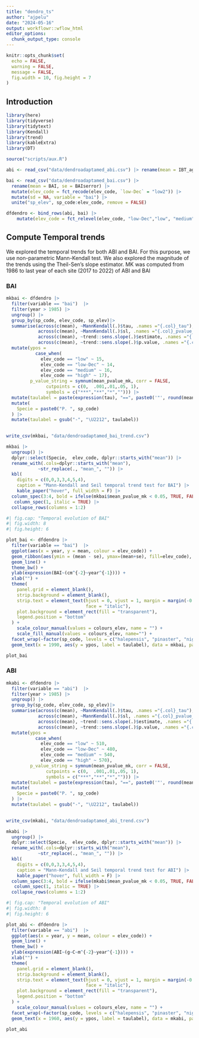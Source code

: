 ```yaml
---
title: "dendro_ts"
author: "ajpelu"
date: "2024-05-16"
output: workflowr::wflow_html
editor_options:
  chunk_output_type: console
---
```



```r
knitr::opts_chunk$set(
  echo = FALSE,
  warning = FALSE,
  message = FALSE,
  fig.width = 10, fig.height = 7
)
```


## Introduction

```r
library(here)
library(tidyverse)
library(tidytext)
library(Kendall)
library(trend)
library(kableExtra)
library(DT)

source("scripts/aux.R")
```

```r
abi <- read_csv("data/dendroadaptamed_abi.csv") |> rename(mean = IBT_ag_m2) |> mutate(se = NA, sd = NA, variable = "abi")

bai <- read_csv("data/dendroadaptamed_bai.csv") |> 
  rename(mean = BAI, se = BAIserror) |> 
  mutate(elev_code = fct_recode(elev_code, `low-Dec` = "low2")) |> 
  mutate(sd = NA, variable = "bai") |> 
  unite("sp_elev", sp_code:elev_code, remove = FALSE)

dfdendro <- bind_rows(abi, bai) |> 
    mutate(elev_code = fct_relevel(elev_code, "low-Dec","low", "medium", "high"))
```

## Compute Temporal trends

We explored the temporal trends for both ABI and BAI. For this purpose, we use non-parametric Mann-Kendall test. We also explored the magnitude of the trends using the Theil-Sen's slope estimator. MK was computed from 1986 to last year of each site (2017 to 2022) of ABI and BAI

### BAI 
```r

mkbai <- dfdendro |> 
  filter(variable == "bai")  |> 
  filter(year > 1985) |> 
  ungroup() |> 
  group_by(sp_code, elev_code, sp_elev)|> 
  summarise(across(c(mean), ~MannKendall(.)$tau, .names ="{.col}_tau"),
            across(c(mean), ~MannKendall(.)$sl, .names ="{.col}_pvalue_mk"),
            across(c(mean), ~trend::sens.slope(.)$estimate, .names ="{.col}_senslope"),
            across(c(mean), ~trend::sens.slope(.)$p.value, .names ="{.col}_pvalue_sen")) |> 
  mutate(ypos =
           case_when(
             elev_code == "low" ~ 15,
             elev_code == "low-Dec" ~ 14,
             elev_code == "medium" ~ 16,
             elev_code == "high" ~ 17),
         p_value_string = symnum(mean_pvalue_mk, corr = FALSE,
               cutpoints = c(0,  .001,.01,.05, 1),
               symbols = c("***","**","*",""))) |>
  mutate(taulabel = paste(expression(tau), "==", paste0('"', round(mean_tau, 3), p_value_string, '"'))) |>
  mutate(
    Specie = paste0("P. ", sp_code)
  ) |> 
  mutate(taulabel = gsub("-", "\U2212", taulabel))
  

write_csv(mkbai, "data/dendroadaptamed_bai_trend.csv")
```


```r
mkbai |> 
  ungroup() |> 
  dplyr::select(Specie,  elev_code, dplyr::starts_with("mean")) |>
  rename_with(.cols=dplyr::starts_with("mean"),
            ~str_replace(., "mean_", "")) |> 
  kbl(
    digits = c(0,0,3,3,4,5,4),
    caption = "Mann-Kendall and Seil temporal trend test for BAI") |> 
    kable_paper("hover", full_width = F) |> 
  column_spec(3:4, bold = ifelse(mkbai$mean_pvalue_mk < 0.05, TRUE, FALSE)) |> 
   column_spec(1, italic = TRUE) |> 
  collapse_rows(columns = 1:2)
```


```r
#| fig.cap: "Temporal evolution of BAI"
#| fig.width: 8
#| fig.height: 6  

plot_bai <- dfdendro |>
  filter(variable == "bai")  |> 
  ggplot(aes(x = year, y = mean, colour = elev_code)) +
  geom_ribbon(aes(ymin = (mean - se), ymax=(mean+se), fill=elev_code), colour=NA, alpha=.2) + 
  geom_line() +
  theme_bw() +
  ylab(expression(BAI~(cm^{-2}~year^{-1}))) + 
  xlab("") + 
  theme(
    panel.grid = element_blank(),
    strip.background = element_blank(),
    strip.text = element_text(hjust = 0, vjust = 1, margin = margin(-0.05, 0.8, 0, 0), 
                              face = "italic"),
    plot.background = element_rect(fill = "transparent"), 
    legend.position = "bottom"
  ) +
    scale_colour_manual(values = colours_elev, name = "") +
    scale_fill_manual(values = colours_elev, name="") + 
  facet_wrap(~factor(sp_code, levels = c("halepensis", "pinaster", "nigra", "sylvestris")), nrow = 1) +
  geom_text(x = 1990, aes(y = ypos, label = taulabel), data = mkbai, parse = TRUE, show.legend = FALSE, hjust = "left")

plot_bai
```



### ABI 
```r

mkabi <- dfdendro |> 
  filter(variable == "abi")  |> 
  filter(year > 1985) |> 
  ungroup() |> 
  group_by(sp_code, elev_code, sp_elev)|> 
  summarise(across(c(mean), ~MannKendall(.)$tau, .names ="{.col}_tau"),
            across(c(mean), ~MannKendall(.)$sl, .names ="{.col}_pvalue_mk"),
            across(c(mean), ~trend::sens.slope(.)$estimate, .names ="{.col}_senslope"),
            across(c(mean), ~trend::sens.slope(.)$p.value, .names ="{.col}_pvalue_sen")) |> 
  mutate(ypos =
           case_when(
             elev_code == "low" ~ 510,
             elev_code == "low-Dec" ~ 480,
             elev_code == "medium" ~ 540,
             elev_code == "high" ~ 570),
         p_value_string = symnum(mean_pvalue_mk, corr = FALSE,
               cutpoints = c(0,  .001,.01,.05, 1),
               symbols = c("***","**","*",""))) |>
  mutate(taulabel = paste(expression(tau), "==", paste0('"', round(mean_tau, 3), p_value_string, '"'))) |>
  mutate(
    Specie = paste0("P. ", sp_code)
  ) |> 
  mutate(taulabel = gsub("-", "\U2212", taulabel))
  

write_csv(mkabi, "data/dendroadaptamed_abi_trend.csv")
```


```r
mkabi |> 
  ungroup() |> 
  dplyr::select(Specie,  elev_code, dplyr::starts_with("mean")) |>
  rename_with(.cols=dplyr::starts_with("mean"),
            ~str_replace(., "mean_", "")) |> 
  kbl(
    digits = c(0,0,3,3,4,5,4),
    caption = "Mann-Kendall and Seil temporal trend test for ABI") |> 
    kable_paper("hover", full_width = F) |> 
  column_spec(3:4, bold = ifelse(mkabi$mean_pvalue_mk < 0.05, TRUE, FALSE)) |> 
   column_spec(1, italic = TRUE) |> 
  collapse_rows(columns = 1:2)
```


```r
#| fig.cap: "Temporal evolution of ABI"
#| fig.width: 8
#| fig.height: 6  

plot_abi <- dfdendro |>
  filter(variable == "abi")  |> 
  ggplot(aes(x = year, y = mean, colour = elev_code)) +
  geom_line() +
  theme_bw() +
  ylab(expression(ABI~(g~C~m^{-2}~year^{-1}))) + 
  xlab("") + 
  theme(
    panel.grid = element_blank(),
    strip.background = element_blank(),
    strip.text = element_text(hjust = 0, vjust = 1, margin = margin(-0.05, 0.8, 0, 0), 
                              face = "italic"),
    plot.background = element_rect(fill = "transparent"), 
    legend.position = "bottom"
  ) +
    scale_colour_manual(values = colours_elev, name = "") +
  facet_wrap(~factor(sp_code, levels = c("halepensis", "pinaster", "nigra", "sylvestris")), nrow = 1) +
  geom_text(x = 1960, aes(y = ypos, label = taulabel), data = mkabi, parse = TRUE, show.legend = FALSE, hjust = "left")

plot_abi
```

